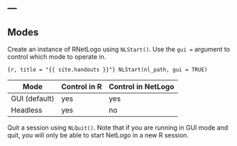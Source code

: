 ---
---

## Modes

Create an instance of RNetLogo using `NLStart()`. Use the `gui =` argument to control which mode to operate in. 


```{r, title = "{{ site.handouts }}"}
NLStart(nl_path, gui = TRUE)
```


| Mode | Control in R | Control in NetLogo | Multiple NetLogo sessions |
|------|-------------------------|---------------------------|
| GUI (default) | yes | yes | no |
| Headless | yes | no | yes |


Quit a session using `NLQuit()`. Note that if you are running in GUI mode and quit, you will only be able to start NetLogo in a new R session.
